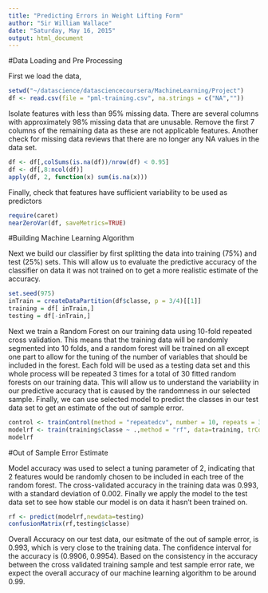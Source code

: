 ```yaml
---
title: "Predicting Errors in Weight Lifting Form"
author: "Sir William Wallace"
date: "Saturday, May 16, 2015"
output: html_document
---
```

#Data Loading and Pre Processing

First we load the data,

```r
setwd("~/datascience/datasciencecoursera/MachineLearning/Project")
df <- read.csv(file = "pml-training.csv", na.strings = c("NA",""))
```

Isolate features with less than 95% missing data. There are several columns with approximately 98% missing data that are unusable. Remove the first 7 columns of the remaining data as these are not applicable features. Another check for missing data reviews that there are no longer any NA values in the data set.

```r
df <- df[,colSums(is.na(df))/nrow(df) < 0.95]
df <- df[,8:ncol(df)]
apply(df, 2, function(x) sum(is.na(x)))
```

Finally, check that features have sufficient variability to be used as predictors

```r
require(caret)
nearZeroVar(df, saveMetrics=TRUE)
```

#Building Machine Learning Algorithm

Next we build our classifier by first splitting the data into training (75%) and test (25%) sets. This will allow us to evaluate the predictive accuracy of the classifier on data it was not trained on to get a more realistic estimate of the accuracy.

```r
set.seed(975)
inTrain = createDataPartition(df$classe, p = 3/4)[[1]]
training = df[ inTrain,]
testing = df[-inTrain,]
```

Next we train a Random Forest on our training data using 10-fold repeated cross validation. This means that the training data will be randomly segmented into 10 folds, and a random forest will be trained on all except one part to allow for the tuning of the number of variables that should be included in the forest. Each fold will be used as a testing data set and this whole process will be repeated 3 times for a total of 30 fitted random forests on our training data. This will allow us to understand the variability in our predictive accuracy that is caused by the randomness in our selected sample. Finally, we can use selected model to predict the classes in our test data set to get an estimate of the out of sample error.

```r
control <- trainControl(method = "repeatedcv", number = 10, repeats = 3)
modelrf <- train(training$classe ~ .,method = "rf", data=training, trControl = control)
modelrf
```

#Out of Sample Error Estimate

Model accuracy was used to select a tuning parameter of 2, indicating that 2 features would be randomly chosen to be included in each tree of the random forest. The cross-validated accuracy in the training data was 0.993, with a standard deviation of 0.002. Finally we apply the model to the test data set to see how stable our model is on data it hasn't been trained on.

```r
rf <- predict(modelrf,newdata=testing)
confusionMatrix(rf,testing$classe)
```

Overall Accuracy on our test data, our esitmate of the out of sample error, is 0.993, which is very close to the training data. The confidence interval for the accuracy is (0.9906, 0.9954). Based on the consistency in the accuracy between the cross validated training sample and test sample error rate, we expect the overall accuracy of our machine learning algorithm to be around 0.99.

